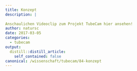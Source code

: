 ```yaml
---
title: Konzept
description: |
  
Anschaulichen Videoclip zum Projekt TubeCam hier ansehen! 
author: natursc
date: 2017-03-05
categories:
  - tubecam
output:
  distill::distill_article:
    self_contained: false
canonical: /wissenschaft/tubecam/84-konzept
---
```





<!--http://wieselundco.ch/wissenschaft/tubecam/84-konzept-->
